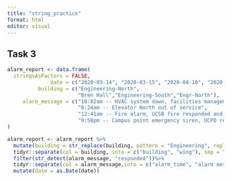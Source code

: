 ```yaml
---
title: "string_practice"
format: html
editor: visual
---
```


## Task 3
```r
alarm_report <- data.frame(
  stringsAsFactors = FALSE,
              date = c("2020-03-14", "2020-03-15", "2020-04-10", "2020-04-18"),
          building = c("Engineering-North",
                       "Bren Hall","Engineering-South","Engr-North"),
     alarm_message = c("10:02am -- HVAC system down, facilities management alerted",
                       "8:24am -- Elevator North out of service",
                       "12:41am -- Fire alarm, UCSB fire responded and cleared",
                       "9:58pm -- Campus point emergency siren, UCPD responded")
)
```

```r
alarm_report <- alarm_report %>%
  mutate(building = str_replace(building, pattern = "Engineering", replacement = "Engr")) %>%
  tidyr::separate(col = building, into = c("building", "wing"), sep = "-") %>%
  filter(str_detect(alarm_message, "responded"))%>%
  tidyr::separate(col = alarm_message,into = c("alarm_time", "alarm message"), sep = "--")%>%
  mutate(date = as.Date(date))
```

